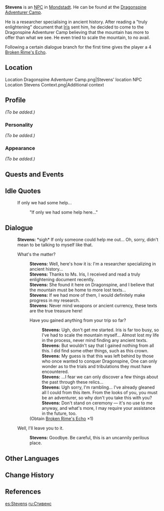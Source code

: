 {{Meta
<!-- REMOVE THIS TEMPLATE AFTER ADDING MISSING INFO -->
|missing_NPC_profile  = yes
}}
{{Character Infobox
|type             = NPC
|image            = NPC Stevens.png
|region           = Mondstadt
|voiceEN          = [https://michaelschwal.be/ Michael Schwalbe]<ref name="Michael Schwalbe">Twitter: [https://twitter.com/WhatHeSaidVO/status/1371242120258809857 EN VA Self Announcement]</ref>
|title            = Researcher
|dialoguereward   = {{Card|Broken Rime's Echo|1|quality=4}}
}}
'''Stevens''' is an [[NPC]] in [[Mondstadt]]. He can be found at the [[Dragonspine Adventurer Camp]].

He is a researcher specialising in ancient history. After reading a "truly enlightening" document that [[Iris (Dragonspine Adventurer Camp)|Iris]] sent him, he decided to come to the Dragonspine Adventurer Camp believing that the mountain has more to offer than what we see. He even tried to scale the mountain, to no avail.

Following a certain dialogue branch for the first time gives the player a 4{{star}} [[Broken Rime's Echo]].

==Location==
<gallery>
Location Dragonspine Adventurer Camp.png|Stevens' location
NPC Location Stevens Context.png|Additional context
</gallery>

==Profile==
<!-- detailed story/lore information goes here -->
''(To be added.)''

===Personality===
''(To be added.)''

===Appearance===
''(To be added.)''

==Quests and Events==
{{Quests and Events}}

==Idle Quotes==
{{Dialogue start}}
: {{DIcon|Idle}} If only we had some help...
:: {{A|VO Stevens 01.ogg}} "If only we had some help here..."
{{Dialogue end}}

==Dialogue==
{{Dialogue start}}
:'''Stevens:''' *sigh* If only someone could help me out... Oh, sorry, didn't mean to be talking to myself like that.
:{{DIcon}} What's the matter?
::'''Stevens:''' Well, here's how it is: I'm a researcher specializing in ancient history...
::'''Stevens:''' Thanks to Ms. Iris, I received and read a truly enlightening document recently.
::'''Stevens:''' She found it here on Dragonspine, and I believe that the mountain must be home to more lost texts...
::'''Stevens:''' If we had more of them, I would definitely make progress in my research.
::'''Stevens:''' Never mind weapons or ancient currency, these texts are the true treasure here!
::{{DIcon|Reward}} Have you gained anything from your trip so far?
:::'''Stevens:''' Ugh, don't get me started. Iris is far too busy, so I've had to scale the mountain myself...  Almost lost my life in the process, never mind finding any ancient texts.
:::'''Stevens:''' But wouldn't say that I gained nothing from all this. I did find some other things, such as this crown.
:::'''Stevens:''' My guess is that this was left behind by those who once wanted to conquer Dragonspine, One can only wonder as to the trials and tribulations they must have encountered.
:::'''Stevens:''' ...I fear we can only discover a few things about the past through these relics...
:::'''Stevens:''' Ugh sorry, I'm rambling... I've already gleaned all I could from this item. From the looks of you, you must be an adventurer, so why don't you take this with you?
:::'''Stevens:''' Don't stand on ceremony &mdash; it's no use to me anyway, and what's more, I may require your assistance in the future, too.
::;(Obtain [[Broken Rime's Echo]] ×1)
:{{DIcon}} Well, I'll leave you to it.
::'''Stevens:''' Goodbye. Be careful, this is an uncannily perilous place.
{{Dialogue end}}

==Other Languages==
{{Other Languages
|default_hidden = 1
|en      = Stevens
|zhs     = 史蒂文斯
|zhs_rm  = Shǐdìwénsī
|zht     = 史蒂文斯
|zht_rm  = Shǐdìwénsī
|ja      = スティーブンス
|ja_rm   = Sutiibunsu
|ko      = 스티븐스
|ko_rm   = Seutibeunseu
|es      = Stevens
|fr      = Stevens
|ru      = Стивенс
|th      = Stevens
|vi      = Stevens
|de      = Stevens
|id      = Stevens
|pt      = Stevens
|tr      = Stevens
|it      = Stevens
}}

==Change History==
{{Change History|1.2}}

==References==
{{Reflist}}

[[es:Stevens]]
[[ru:Стивенс]]